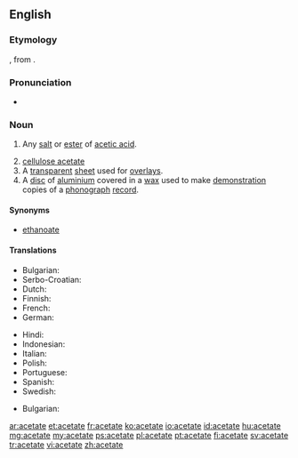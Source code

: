 {{also|acétate|aĉetate}}
==English==
{{rfc-auto}}
{{wikipedia}}

===Etymology===
{{etyl|la}} {{term|acetum|lang=la||vinegar}}, from {{term|acere||to be sour}}.

===Pronunciation===
* {{audio|en-us-acetate.ogg|Audio (US)}}

===Noun===
{{en-noun}}

# {{organic chemistry}} Any [[salt]] or [[ester]] of [[acetic acid]].
# [[cellulose acetate]]
# A [[transparent]] [[sheet]] used for [[overlay]]s.
# A [[disc]] of [[aluminium]] covered in a [[wax]] used to make [[demonstration]] copies of a [[phonograph]] [[record]].

====Synonyms====
* {{sense|salt or ester of acetic acid}} [[ethanoate]]

====Translations====
{{trans-top|salt or ester of acetic acid}}
* Bulgarian: {{t-|bg|ацетат|m}}
* Serbo-Croatian: {{t|sh|acetat}}
* Dutch: {{t+|nl|acetaat}}
* Finnish: {{t-|fi|asetaatti}}
* French: {{t+|fr|acétate}}
* German: {{t-|de|Azetat|n}}
{{trans-mid}}
* Hindi: {{t|hi|शुक्त|tr=shukt|sc=Deva}}
* Indonesian: {{t+|id|asetat|xs=Indonesian}}
* Italian: {{t+|it|acetato|m}}
* Polish: {{t+|pl|octan}}
* Portuguese: {{t+|pt|acetato|m}}
* Spanish: {{t+|es|acetato|m}}
* Swedish: {{t+|sv|acetat}}
{{trans-bottom}}

{{trans-top|cellulose acetate}}
* Bulgarian: {{t-|bg|ацетатна целулоза}}
{{trans-mid}}
{{trans-bottom}}

{{trans-top|transparent overlay sheet}}
{{trans-mid}}
{{trans-bottom}}

{{trans-top|aluminium disc covered in wax}}
{{trans-mid}}
{{trans-bottom}}

[[ar:acetate]]
[[et:acetate]]
[[fr:acetate]]
[[ko:acetate]]
[[io:acetate]]
[[id:acetate]]
[[hu:acetate]]
[[mg:acetate]]
[[my:acetate]]
[[ps:acetate]]
[[pl:acetate]]
[[pt:acetate]]
[[fi:acetate]]
[[sv:acetate]]
[[tr:acetate]]
[[vi:acetate]]
[[zh:acetate]]